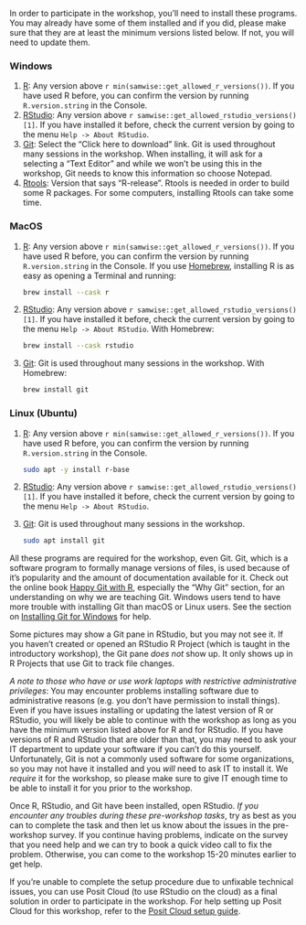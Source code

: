 In order to participate in the workshop, you'll need to install these
programs. You may already have some of them installed and if you did,
please make sure that they are at least the minimum versions listed
below. If not, you will need to update them.

::: panel-tabset
### Windows

1.  [R](https://cloud.r-project.org/bin/windows/base/): Any version
    above `r min(samwise::get_allowed_r_versions())`. If you have used R
    before, you can confirm the version by running `R.version.string` in
    the Console.
2.  [RStudio](https://www.rstudio.com/products/rstudio/download/#download):
    Any version above `r samwise::get_allowed_rstudio_versions()[1]`. If
    you have installed it before, check the current version by going to
    the menu `Help -> About RStudio`.
3.  [Git](https://git-scm.com/download/win): Select the "Click here to
    download" link. Git is used throughout many sessions in the
    workshop. When installing, it will ask for a selecting a "Text
    Editor" and while we won't be using this in the workshop, Git needs
    to know this information so choose Notepad.
4.  [Rtools](https://cran.r-project.org/bin/windows/Rtools/): Version
    that says "R-release". Rtools is needed in order to build some R
    packages. For some computers, installing Rtools can take some time.

### MacOS

1.  [R](https://cloud.r-project.org/bin/macosx/): Any version above
    `r min(samwise::get_allowed_r_versions())`. If you have used R
    before, you can confirm the version by running `R.version.string` in
    the Console. If you use [Homebrew](https://brew.sh/), installing R
    is as easy as opening a Terminal and running:

    ``` bash
    brew install --cask r
    ```

2.  [RStudio](https://www.rstudio.com/products/rstudio/download/#download):
    Any version above `r samwise::get_allowed_rstudio_versions()[1]`. If
    you have installed it before, check the current version by going to
    the menu `Help -> About RStudio`. With Homebrew:

    ``` bash
    brew install --cask rstudio
    ```

3.  [Git](https://git-scm.com/download/mac): Git is used throughout many
    sessions in the workshop. With Homebrew:

    ``` bash
    brew install git
    ```

### Linux (Ubuntu)

1.  [R](https://cloud.r-project.org/bin/linux/ubuntu/): Any version
    above `r min(samwise::get_allowed_r_versions())`. If you have used R
    before, you can confirm the version by running `R.version.string` in
    the Console.

    ``` bash
    sudo apt -y install r-base
    ```

2.  [RStudio](https://www.rstudio.com/products/rstudio/download/#download):
    Any version above `r samwise::get_allowed_rstudio_versions()[1]`. If
    you have installed it before, check the current version by going to
    the menu `Help -> About RStudio`.

3.  [Git](https://git-scm.com/download/mac): Git is used throughout many
    sessions in the workshop.

    ``` bash
    sudo apt install git
    ```
:::

All these programs are required for the workshop, even Git. Git, which
is a software program to formally manage versions of files, is used
because of it's popularity and the amount of documentation available for
it. Check out the online book [Happy Git with
R](https://happygitwithr.com/), especially the "Why Git" section, for an
understanding on why we are teaching Git. Windows users tend to have
more trouble with installing Git than macOS or Linux users. See the
section on [Installing Git for
Windows](https://happygitwithr.com/install-git.html#install-git-windows)
for help.

::: {.callout-note appearance="default"}
Some pictures may show a Git pane in RStudio, but you may not see it. If
you haven't created or opened an RStudio R Project (which is taught in
the introductory workshop), the Git pane *does not* show up. It only
shows up in R Projects that use Git to track file changes.
:::

::: {.callout-note appearance="default"}
*A note to those who have or use work laptops with restrictive
administrative privileges*: You may encounter problems installing
software due to administrative reasons (e.g. you don't have permission
to install things). Even if you have issues installing or updating the
latest version of R or RStudio, you will likely be able to continue with
the workshop as long as you have the minimum version listed above for R
and for RStudio. If you have versions of R and RStudio that are older
than that, you may need to ask your IT department to update your
software if you can't do this yourself. Unfortunately, Git is not a
commonly used software for some organizations, so you may not have it
installed and you *will* need to ask IT to install it. We *require* it
for the workshop, so please make sure to give IT enough time to be able
to install it for you prior to the workshop.
:::

Once R, RStudio, and Git have been installed, open RStudio. *If you
encounter any troubles during these pre-workshop tasks*, try as best as
you can to complete the task and then let us know about the issues in
the pre-workshop survey. If you continue having problems, indicate on
the survey that you need help and we can try to book a quick video call
to fix the problem. Otherwise, you can come to the workshop 15-20
minutes earlier to get help.

If you're unable to complete the setup procedure due to unfixable
technical issues, you can use Posit Cloud (to use RStudio on the cloud)
as a final solution in order to participate in the workshop. For help
setting up Posit Cloud for this workshop, refer to the [Posit Cloud
setup guide](https://guides.rostools.org/posit-cloud).
